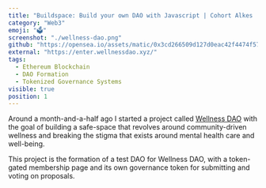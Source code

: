 ```yaml
---
title: "Buildspace: Build your own DAO with Javascript | Cohort Alkes | #35"
category: "Web3"
emoji: "🗳"
screenshot: "./wellness-dao.png"
github: "https://opensea.io/assets/matic/0x3cd266509d127d0eac42f4474f57d0526804b44e/6860"
external: "https://enter.wellnessdao.xyz/"
tags:
  - Ethereum Blockchain
  - DAO Formation
  - Tokenized Governance Systems
visible: true
position: 1
---
```


Around a month-and-a-half ago I started a project called [Wellness DAO](https://wellnessdao.xyz) with the goal of building a safe-space that revolves around community-driven wellness and breaking the stigma that exists around mental health care and well-being.

This project is the formation of a test DAO for Wellness DAO, with a token-gated membership page and its own governance token for submitting and voting on proposals.
